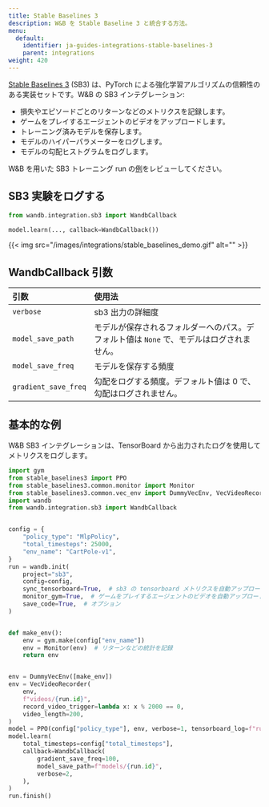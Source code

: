 ```yaml
---
title: Stable Baselines 3
description: W&B を Stable Baseline 3 と統合する方法。
menu:
  default:
    identifier: ja-guides-integrations-stable-baselines-3
    parent: integrations
weight: 420
---
```


[Stable Baselines 3](https://github.com/DLR-RM/stable-baselines3) \(SB3\) は、PyTorch による強化学習アルゴリズムの信頼性のある実装セットです。W&B の SB3 インテグレーション:

* 損失やエピソードごとのリターンなどのメトリクスを記録します。
* ゲームをプレイするエージェントのビデオをアップロードします。
* トレーニング済みモデルを保存します。
* モデルのハイパーパラメーターをログします。
* モデルの勾配ヒストグラムをログします。

W&B を用いた SB3 トレーニング run の[例](https://wandb.ai/wandb/sb3/runs/1jyr6z10)をレビューしてください。

## SB3 実験をログする

```python
from wandb.integration.sb3 import WandbCallback

model.learn(..., callback=WandbCallback())
```

{{< img src="/images/integrations/stable_baselines_demo.gif" alt="" >}}

## WandbCallback 引数

| 引数 | 使用法 |
| :--- | :--- |
| `verbose` | sb3 出力の詳細度 |
| `model_save_path` | モデルが保存されるフォルダーへのパス。デフォルト値は `None` で、モデルはログされません。 |
| `model_save_freq` | モデルを保存する頻度 |
| `gradient_save_freq` | 勾配をログする頻度。デフォルト値は 0 で、勾配はログされません。 |

## 基本的な例

W&B SB3 インテグレーションは、TensorBoard から出力されたログを使用してメトリクスをログします。

```python
import gym
from stable_baselines3 import PPO
from stable_baselines3.common.monitor import Monitor
from stable_baselines3.common.vec_env import DummyVecEnv, VecVideoRecorder
import wandb
from wandb.integration.sb3 import WandbCallback


config = {
    "policy_type": "MlpPolicy",
    "total_timesteps": 25000,
    "env_name": "CartPole-v1",
}
run = wandb.init(
    project="sb3",
    config=config,
    sync_tensorboard=True,  # sb3 の tensorboard メトリクスを自動アップロード
    monitor_gym=True,  # ゲームをプレイするエージェントのビデオを自動アップロード
    save_code=True,  # オプション
)


def make_env():
    env = gym.make(config["env_name"])
    env = Monitor(env)  # リターンなどの統計を記録
    return env


env = DummyVecEnv([make_env])
env = VecVideoRecorder(
    env,
    f"videos/{run.id}",
    record_video_trigger=lambda x: x % 2000 == 0,
    video_length=200,
)
model = PPO(config["policy_type"], env, verbose=1, tensorboard_log=f"runs/{run.id}")
model.learn(
    total_timesteps=config["total_timesteps"],
    callback=WandbCallback(
        gradient_save_freq=100,
        model_save_path=f"models/{run.id}",
        verbose=2,
    ),
)
run.finish()
```